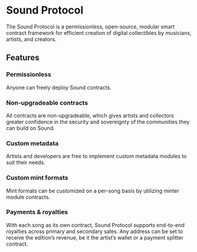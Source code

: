 
# Sound Protocol

The Sound Protocol is a permissionless, open-source, modular smart contract framework for efficient creation of digital collectibles by musicians, artists, and creators.

## Features

### Permissionless

<IndentedParagraph>Anyone can freely deploy Sound contracts.</IndentedParagraph>

### Non-upgradeable contracts

<IndentedParagraph>
  All contracts are non-upgradeable, which gives artists and collectors greater confidence in the security and
  sovereignty of the communities they can build on Sound.
</IndentedParagraph>

### Custom metadata

<IndentedParagraph>
  Artists and developers are free to implement custom metadata modules to suit their needs.
</IndentedParagraph>

### Custom mint formats

<IndentedParagraph>
  Mint formats can be customized on a per-song basis by utilizing minter module contracts.
</IndentedParagraph>

### Payments & royalties

<IndentedParagraph>
  With each song as its own contract, Sound Protocol supports end-to-end royalties across primary and secondary sales.
  Any address can be set to receive the edition’s revenue, be it the artist’s wallet or a payment splitter contract.
</IndentedParagraph>
